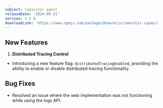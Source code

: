 ```yaml
---
subject: Capacitor agent
releaseDate: '2024-08-21'
version: 1.5.0
downloadLink: 'https://www.npmjs.com/package/@newrelic/newrelic-capacitor-plugin/v/1.5.1'
---
```


## New Features

1. **Distributed Tracing Control**
  - Introducing a new feature flag: `distributedTracingEnabled`, providing the ability to enable or disable distributed tracing functionality.

## Bug Fixes

- Resolved an issue where the web implementation was not functioning while using the logs API.
